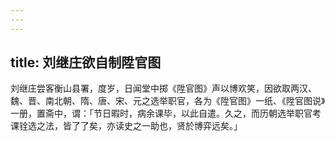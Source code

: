 ```yaml
---
---
---
```

title: 刘继庄欲自制陞官图
---



刘继庄尝客衡山县署，度岁，日闻堂中掷《陞官图》声以博欢笑，因欲取两汉、魏、晋、南北朝、隋、唐、宋、元之选举职官，各为《陞官图》一纸、《陞官图说》一册，置斋中，谓：「节日暇时，病余课毕，以此自遣。久之，而历朝选举职官考课铨选之法，皆了了矣，亦读史之一助也，贤於博弈远矣。」